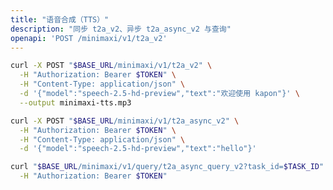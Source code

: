 ```yaml
---
title: "语音合成（TTS）"
description: "同步 t2a_v2、异步 t2a_async_v2 与查询"
openapi: 'POST /minimaxi/v1/t2a_v2'
---
```


 

<Tabs>
<Tab title="同步合成">

```bash
curl -X POST "$BASE_URL/minimaxi/v1/t2a_v2" \
  -H "Authorization: Bearer $TOKEN" \
  -H "Content-Type: application/json" \
  -d '{"model":"speech-2.5-hd-preview","text":"欢迎使用 kapon"}' \
  --output minimaxi-tts.mp3
```

</Tab>

 
<Tab title="异步合成与查询">

```bash
curl -X POST "$BASE_URL/minimaxi/v1/t2a_async_v2" \
  -H "Authorization: Bearer $TOKEN" \
  -H "Content-Type: application/json" \
  -d '{"model":"speech-2.5-hd-preview","text":"hello"}'

curl "$BASE_URL/minimaxi/v1/query/t2a_async_query_v2?task_id=$TASK_ID" \
  -H "Authorization: Bearer $TOKEN"
```

</Tab>
</Tabs>
